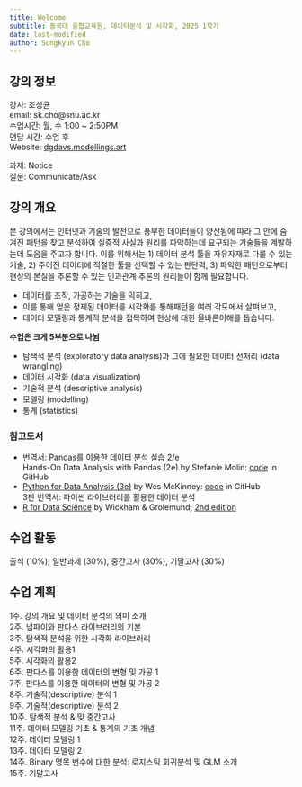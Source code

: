 ```yaml
---
title: Welcome
subtitle: 동국대 융합교육원, 데이터분석 및 시각화, 2025 1학기
date: last-modified
author: Sungkyun Cho
---
```


## 강의 정보
강사: 조성균  
email: sk.cho@snu.ac.kr  
수업시간: 월, 수 1:00 ~ 2:50PM  
면담 시간: 수업 후  
Website: [dgdavs.modellings.art](https://dgdavs.modellings.art)

과제: Notice  
질문: Communicate/Ask

## 강의 개요
본 강의에서는 인터넷과 기술의 발전으로 풍부한 데이터들이 양산됨에 따라 그 안에 숨겨진 패턴을 찾고 분석하여 실증적 사실과 원리를 파악하는데 요구되는 기술들을 계발하는데 도움을 주고자 합니다. 이를 위해서는 1) 데이터 분석 툴을 자유자재로 다룰 수 있는 기술, 2) 주어진 데이터에 적절한 툴을 선택할 수 있는 판단력, 3) 파악한 패턴으로부터 현상의 본질을 추론할 수 있는 인과관계 추론의 원리들이 함께 필요합니다.

- 데이터를 조작, 가공하는 기술을 익히고, 
- 이를 통해 얻은 정제된 데이터를 시각화를 통해패턴을 여러 각도에서 살펴보고, 
- 데이터 모델링과 통계적 분석을 접목하여 현상에 대한 올바른이해를 돕습니다.

**수업은 크게 5부분으로 나뉨**

- 탐색적 분석 (exploratory data analysis)과 그에 필요한 데이터 전처리 (data wrangling)
- 데이터 시각화 (data visualization) 
- 기술적 분석 (descriptive analysis)
- 모델링 (modelling)
- 통계 (statistics)


### 참고도서

- 번역서: Pandas를 이용한 데이터 분석 실습 2/e  
  Hands-On Data Analysis with Pandas (2e) by Stefanie Molin: 
    [code](https://github.com/stefmolin/Hands-On-Data-Analysis-with-Pandas-2nd-edition) in GitHub 
- [Python for Data Analysis (3e)](https://wesmckinney.com/book/) by Wes McKinney: 
    [code](https://github.com/wesm/pydata-book/tree/3rd-edition) in GitHub  
    3판 번역서: 파이썬 라이브러리를 활용한 데이터 분석
- [R for Data Science](https://r4ds.had.co.nz/index.html) by Wickham & Grolemund; 
    [2nd edition](https://r4ds.hadley.nz/ )


## 수업 활동
출석 (10%), 일반과제 (30%), 중간고사 (30%), 기말고사 (30%)

## 수업 계획
1주. 강의 개요 및 데이터 분석의 의미 소개  
2주. 넘파이와 판다스 라이브러리의 기본  
3주. 탐색적 분석을 위한 시각화 라이브러리  
4주. 시각화의 활용1  
5주. 시각화의 활용2  
6주. 판다스를 이용한 데이터의 변형 및 가공 1  
7주. 판다스를 이용한 데이터의 변형 및 가공 2  
8주. 기술적(descriptive) 분석 1  
9주. 기술적(descriptive) 분석 2  
10주. 탐색적 분석 & 및 중간고사  
11주. 데이터 모델링 기초 & 통계의 기초 개념  
12주. 데이터 모델링 1  
13주. 데이터 모델링 2  
14주. Binary 명목 변수에 대한 분석: 로지스틱 회귀분석 및 GLM 소개  
15주. 기말고사